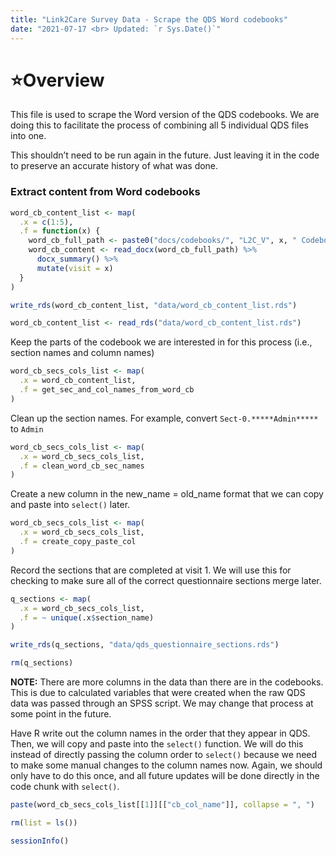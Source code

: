 ```yaml
---
title: "Link2Care Survey Data - Scrape the QDS Word codebooks"
date: "2021-07-17 <br> Updated: `r Sys.Date()`"
---
```


# ⭐️Overview

This file is used to scrape the Word version of the QDS codebooks. We are doing this to facilitate the process of combining all 5 individual QDS files into one. 

This shouldn't need to be run again in the future. Just leaving it in the code to preserve an accurate history of what was done. 

### Extract content from Word codebooks

```r

word_cb_content_list <- map(
  .x = c(1:5),
  .f = function(x) {
    word_cb_full_path <- paste0("docs/codebooks/", "L2C_V", x, " Codebook.docx")
    word_cb_content <- read_docx(word_cb_full_path) %>% 
      docx_summary() %>% 
      mutate(visit = x)
  }
)
```

```r
write_rds(word_cb_content_list, "data/word_cb_content_list.rds")
```

```r
word_cb_content_list <- read_rds("data/word_cb_content_list.rds")
```

Keep the parts of the codebook we are interested in for this process (i.e., section names and column names)

```r
word_cb_secs_cols_list <- map(
  .x = word_cb_content_list,
  .f = get_sec_and_col_names_from_word_cb
)
```

Clean up the section names. For example, convert `Sect-0.*****Admin*****` to `Admin`

```r
word_cb_secs_cols_list <- map(
  .x = word_cb_secs_cols_list,
  .f = clean_word_cb_sec_names
)
```

Create a new column in the new_name = old_name format that we can copy and paste into `select()` later.

```r
word_cb_secs_cols_list <- map(
  .x = word_cb_secs_cols_list,
  .f = create_copy_paste_col
)
```

Record the sections that are completed at visit 1. We will use this for checking to make sure all of the correct questionnaire sections merge later.

```r
q_sections <- map(
  .x = word_cb_secs_cols_list,
  .f = ~ unique(.x$section_name)
)
```

```r
write_rds(q_sections, "data/qds_questionnaire_sections.rds")
```

```r
rm(q_sections)
```

**NOTE:** There are more columns in the data than there are in the codebooks. This is due to calculated variables that were created when the raw QDS data was passed through an SPSS script. We may change that process at some point in the future. 

Have R write out the column names in the order that they appear in QDS. Then, we will copy and paste into the `select()` function. We will do this instead of directly passing the column order to `select()` because we need to make some manual changes to the column names now. Again, we should only have to do this once, and all future updates will be done directly in the code chunk with `select()`. 

```r
paste(word_cb_secs_cols_list[[1]][["cb_col_name"]], collapse = ", ")
```

```r
rm(list = ls())
```

```r
sessionInfo()
```


